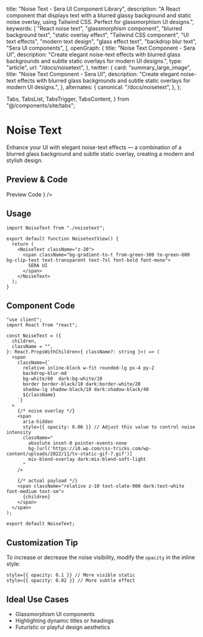   title: "Noise Text - Sera UI Component Library",
  description:
    "A React component that displays text with a blurred glassy background and static noise overlay, using Tailwind CSS. Perfect for glassmorphism UI designs.",
  keywords: [
    "React noise text",
    "glassmorphism component",
    "blurred background text",
    "static overlay effect",
    "Tailwind CSS component",
    "UI text effects",
    "modern text design",
    "glass effect text",
    "backdrop blur text",
    "Sera UI components",
  ],
  openGraph: {
    title: "Noise Text Component - Sera UI",
    description:
      "Create elegant noise-text effects with blurred glass backgrounds and subtle static overlays for modern UI designs.",
    type: "article",
    url: "/docs/noisetext",
  },
  twitter: {
    card: "summary_large_image",
    title: "Noise Text Component - Sera UI",
    description:
      "Create elegant noise-text effects with blurred glass backgrounds and subtle static overlays for modern UI designs.",
  },
  alternates: {
    canonical: "/docs/noisetext",
  },
};

  Tabs,
  TabsList,
  TabsTrigger,
  TabsContent,
} from "@/components/site/tabs";

<AI dir="left" />

# Noise Text

Enhance your UI with elegant noise-text effects — a combination of a blurred glass background and subtle static overlay, creating a modern and stylish design.

## Preview & Code

<Tabs defaultValue="preview">
  <TabsList>
    <TabsTrigger value="preview">Preview</TabsTrigger>
    <TabsTrigger value="code">Code</TabsTrigger>
  </TabsList>
  <TabsContent value="preview">
    <ComponentRenderer component={<NoisetextView />} />
  </TabsContent>
  <TabsContent value="code">
    <CodeBlock filePath="src/app/docs/noisetext/noisetext.tsx" />
  </TabsContent>
</Tabs>

## Usage

```tsx
import NoiseText from "./noisetext";

export default function NoisetextView() {
  return (
    <NoiseText className="z-20">
      <span className="bg-gradient-to-t from-green-300 to-green-600 bg-clip-text text-transparent text-7xl font-bold font-mono">
        SERA UI
      </span>
    </NoiseText>
  );
}
```

## Component Code

```tsx
"use client";
import React from "react";

const NoiseText = ({
  children,
  className = "",
}: React.PropsWithChildren<{ className?: string }>) => (
  <span
    className={`
      relative inline-block w-fit rounded-lg px-4 py-2
      backdrop-blur-md
      bg-white/60  dark:bg-white/10
      border border-black/10 dark:border-white/20
      shadow-lg shadow-black/10 dark:shadow-black/40
      ${className}
    `}
  >
    {/* noise overlay */}
    <span
      aria-hidden
      style={{ opacity: 0.06 }} // Adjust this value to control noise intensity
      className="
        absolute inset-0 pointer-events-none
        bg-[url('https://i0.wp.com/css-tricks.com/wp-content/uploads/2022/11/tv-static-gif-7.gif')]
        mix-blend-overlay dark:mix-blend-soft-light
      "
    />

    {/* actual payload */}
    <span className="relative z-10 text-slate-900 dark:text-white font-medium text-sm">
      {children}
    </span>
  </span>
);

export default NoiseText;
```

## Customization Tip

To increase or decrease the noise visibility, modify the `opacity` in the inline style:

```tsx
style={{ opacity: 0.1 }} // More visible static
style={{ opacity: 0.02 }} // More subtle effect
```

## Ideal Use Cases

- Glassmorphism UI components
- Highlighting dynamic titles or headings
- Futuristic or playful design aesthetics
